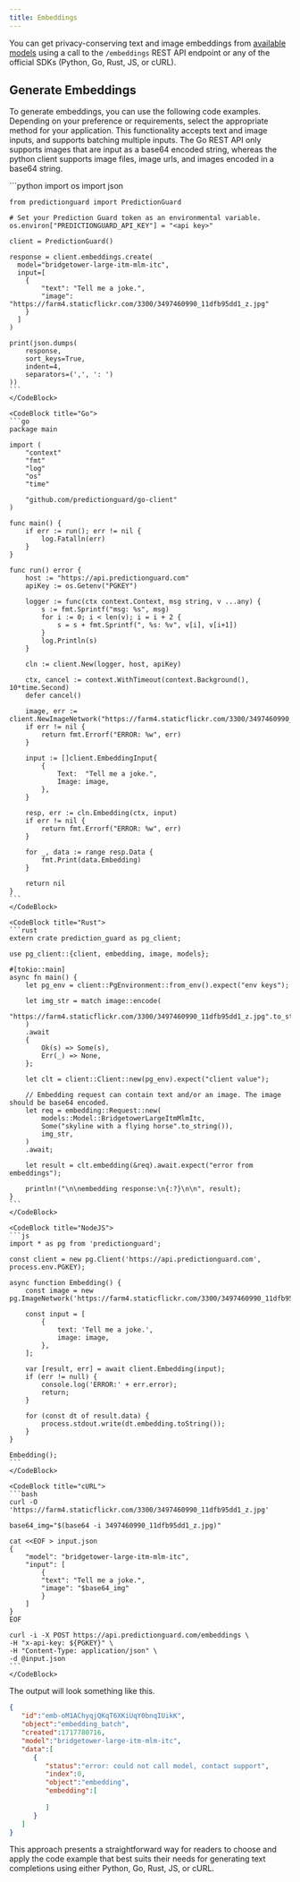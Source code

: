 ```yaml
---
title: Embeddings
---
```


You can get privacy-conserving text and image embeddings from 
[available models](/options/enumerations) using a call to the `/embeddings` REST
API endpoint or any of the official SDKs (Python, Go, Rust, JS, or cURL).

## Generate Embeddings

To generate embeddings, you can use the following code examples. Depending on your
preference or requirements, select the appropriate method for your application.
This functionality accepts text and image inputs, and supports batching multiple
inputs. The Go REST API only supports images that are input as a base64 encoded
string, whereas the python client supports image files, image urls, and images
encoded in a base64 string.

<CodeBlocks>
    <CodeBlock title="Python">
    ```python
    import os
    import json

    from predictionguard import PredictionGuard

    # Set your Prediction Guard token as an environmental variable.
    os.environ["PREDICTIONGUARD_API_KEY"] = "<api key>"

    client = PredictionGuard()

    response = client.embeddings.create(
      model="bridgetower-large-itm-mlm-itc",
      input=[
        {
            "text": "Tell me a joke.",
            "image": "https://farm4.staticflickr.com/3300/3497460990_11dfb95dd1_z.jpg"
        }
      ]
    )

    print(json.dumps(
        response,
        sort_keys=True,
        indent=4,
        separators=(',', ': ')
    ))
    ```
    </CodeBlock>

    <CodeBlock title="Go">
    ```go
    package main

    import (
        "context"
        "fmt"
        "log"
        "os"
        "time"

        "github.com/predictionguard/go-client"
    )

    func main() {
        if err := run(); err != nil {
            log.Fatalln(err)
        }
    }

    func run() error {
        host := "https://api.predictionguard.com"
        apiKey := os.Getenv("PGKEY")

        logger := func(ctx context.Context, msg string, v ...any) {
            s := fmt.Sprintf("msg: %s", msg)
            for i := 0; i < len(v); i = i + 2 {
                s = s + fmt.Sprintf(", %s: %v", v[i], v[i+1])
            }
            log.Println(s)
        }

        cln := client.New(logger, host, apiKey)

        ctx, cancel := context.WithTimeout(context.Background(), 10*time.Second)
        defer cancel()

        image, err := client.NewImageNetwork("https://farm4.staticflickr.com/3300/3497460990_11dfb95dd1_z.jpg")
        if err != nil {
            return fmt.Errorf("ERROR: %w", err)
        }

        input := []client.EmbeddingInput{
            {
                Text:  "Tell me a joke.",
                Image: image,
            },
        }

        resp, err := cln.Embedding(ctx, input)
        if err != nil {
            return fmt.Errorf("ERROR: %w", err)
        }

        for _, data := range resp.Data {
            fmt.Print(data.Embedding)
        }

        return nil
    }
    ```
    </CodeBlock>

    <CodeBlock title="Rust">
    ```rust
    extern crate prediction_guard as pg_client;

    use pg_client::{client, embedding, image, models};

    #[tokio::main]
    async fn main() {
        let pg_env = client::PgEnvironment::from_env().expect("env keys");

        let img_str = match image::encode(
          "https://farm4.staticflickr.com/3300/3497460990_11dfb95dd1_z.jpg".to_string(),
        )
        .await
        {
            Ok(s) => Some(s),
            Err(_) => None,
        };

        let clt = client::Client::new(pg_env).expect("client value");

        // Embedding request can contain text and/or an image. The image should be base64 encoded.
        let req = embedding::Request::new(
            models::Model::BridgetowerLargeItmMlmItc,
            Some("skyline with a flying horse".to_string()),
            img_str,
        )
        .await;

        let result = clt.embedding(&req).await.expect("error from embeddings");

        println!("\n\nembedding response:\n{:?}\n\n", result);
    }
    ```
    </CodeBlock>

    <CodeBlock title="NodeJS">
    ```js
    import * as pg from 'predictionguard';

    const client = new pg.Client('https://api.predictionguard.com', process.env.PGKEY);

    async function Embedding() {
        const image = new pg.ImageNetwork('https://farm4.staticflickr.com/3300/3497460990_11dfb95dd1_z.jpg');

        const input = [
            {
                text: 'Tell me a joke.',
                image: image,
            },
        ];

        var [result, err] = await client.Embedding(input);
        if (err != null) {
            console.log('ERROR:' + err.error);
            return;
        }

        for (const dt of result.data) {
            process.stdout.write(dt.embedding.toString());
        }
    }

    Embedding();
    ```
    </CodeBlock>

    <CodeBlock title="cURL">
    ```bash
    curl -O 'https://farm4.staticflickr.com/3300/3497460990_11dfb95dd1_z.jpg'
    
    base64_img="$(base64 -i 3497460990_11dfb95dd1_z.jpg)"
    
    cat <<EOF > input.json
    {
        "model": "bridgetower-large-itm-mlm-itc",
		"input": [
        	{
			"text": "Tell me a joke.",
            "image": "$base64_img"
          	}
    	]
    }
    EOF

    curl -i -X POST https://api.predictionguard.com/embeddings \
    -H "x-api-key: ${PGKEY}" \
    -H "Content-Type: application/json" \
    -d @input.json
    ```
    </CodeBlock>
</CodeBlocks>

The output will look something like this.

```json
{
   "id":"emb-oM1AChyqjQKqT6XKiUqY0bnqIUikK",
   "object":"embedding_batch",
   "created":1717780716,
   "model":"bridgetower-large-itm-mlm-itc",
   "data":[
      {
         "status":"error: could not call model, contact support",
         "index":0,
         "object":"embedding",
         "embedding":[
            
         ]
      }
   ]
}
```

This approach presents a straightforward way for readers to choose and apply the
code example that best suits their needs for generating text completions using
either Python, Go, Rust, JS, or cURL.

